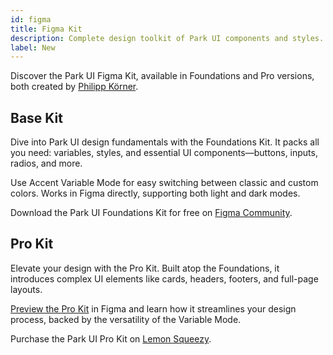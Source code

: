 ```yaml
---
id: figma
title: Figma Kit
description: Complete design toolkit of Park UI components and styles.
label: New
---
```



Discover the Park UI Figma Kit, available in Foundations and Pro versions, both created by [Philipp Körner](https://twitter.com/Brainsandpixels).

## Base Kit

<FigmaKitPreview variant="foundation" />

Dive into Park UI design fundamentals with the Foundations Kit. It packs all you need: variables, styles, and essential UI components—buttons, inputs, radios, and more.

Use Accent Variable Mode for easy switching between classic and custom colors. Works in Figma directly, supporting both light and dark modes.

Download the Park UI Foundations Kit for free on [Figma Community](https://www.figma.com/community/file/1268615283036362769).

## Pro Kit

<FigmaKitPreview variant="pro" />

Elevate your design with the Pro Kit. Built atop the Foundations, it introduces complex UI elements like cards, headers, footers, and full-page layouts.

[Preview the Pro Kit](https://www.figma.com/file/wN70u2btZ6uKVxFJ8UPXvy) in Figma and learn how it streamlines your design process, backed by the versatility of the Variable Mode. 

Purchase the Park UI Pro Kit on [Lemon Squeezy](https://park-ui.lemonsqueezy.com/checkout/buy/777d437e-c26e-4fe5-92ff-8cbb233ea4e7?discount=0&aff=2GK61).
